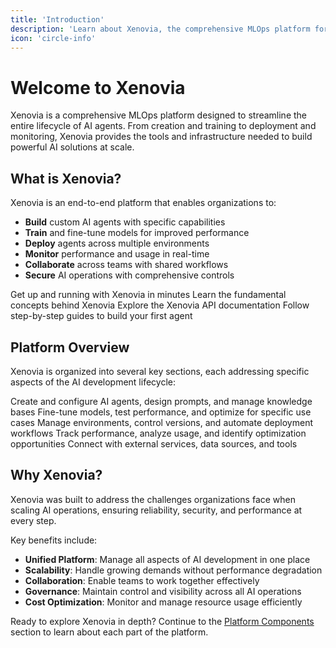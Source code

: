 ```yaml
---
title: 'Introduction'
description: 'Learn about Xenovia, the comprehensive MLOps platform for building, managing, and optimizing AI agents'
icon: 'circle-info'
---
```


# Welcome to Xenovia

Xenovia is a comprehensive MLOps platform designed to streamline the entire lifecycle of AI agents. From creation and training to deployment and monitoring, Xenovia provides the tools and infrastructure needed to build powerful AI solutions at scale.

## What is Xenovia?

Xenovia is an end-to-end platform that enables organizations to:

- **Build** custom AI agents with specific capabilities
- **Train** and fine-tune models for improved performance
- **Deploy** agents across multiple environments
- **Monitor** performance and usage in real-time
- **Collaborate** across teams with shared workflows
- **Secure** AI operations with comprehensive controls

<CardGroup cols={2}>
  <Card title="Quick Start Guide" icon="rocket" href="/getting-started/quickstart">
    Get up and running with Xenovia in minutes
  </Card>
  <Card title="Core Concepts" icon="book" href="/concepts/overview">
    Learn the fundamental concepts behind Xenovia
  </Card>
  <Card title="API Reference" icon="code" href="/api-reference/overview">
    Explore the Xenovia API documentation
  </Card>
  <Card title="Tutorials" icon="graduation-cap" href="/tutorials/first-agent">
    Follow step-by-step guides to build your first agent
  </Card>
</CardGroup>

## Platform Overview

Xenovia is organized into several key sections, each addressing specific aspects of the AI development lifecycle:

<Tabs>
  <Tab title="Build">
    Create and configure AI agents, design prompts, and manage knowledge bases
  </Tab>
  <Tab title="Train">
    Fine-tune models, test performance, and optimize for specific use cases
  </Tab>
  <Tab title="Deploy">
    Manage environments, control versions, and automate deployment workflows
  </Tab>
  <Tab title="Monitor">
    Track performance, analyze usage, and identify optimization opportunities
  </Tab>
  <Tab title="Integrate">
    Connect with external services, data sources, and tools
  </Tab>
</Tabs>

## Why Xenovia?

<Callout type="info">
  Xenovia was built to address the challenges organizations face when scaling AI operations, ensuring reliability, security, and performance at every step.
</Callout>

Key benefits include:

- **Unified Platform**: Manage all aspects of AI development in one place
- **Scalability**: Handle growing demands without performance degradation
- **Collaboration**: Enable teams to work together effectively
- **Governance**: Maintain control and visibility across all AI operations
- **Cost Optimization**: Monitor and manage resource usage efficiently

Ready to explore Xenovia in depth? Continue to the [Platform Components](/components/overview) section to learn about each part of the platform.
